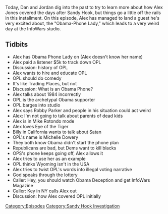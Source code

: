 {{DEFAULTSORT:
    #_EPISODE_0292:January 14, 2013
}}{{Episode
    | title           = January 14, 2013
    | caption         = Listen to this episode on [https://knowledgefight.libsyn.com/knowledge-fight-january-14-2013 Libsyn] [https://open.spotify.com/episode/62hZKjtpFQiE0mynO8d3pd Spotify], Read the [[Transcript/292: January 14, 2013|Unofficial Transcript]]
    | episodeNumber   = 292
    | length          = 01:29:31
    | airDate         = May 3, 2019
    | coverageDate    = January 14, 2013
    | episodeType     = [[:Category:Sandy Hook Investigation|Sandy Hook Investigation]]
    | appearance      = [[Obama Phone Lady]], [[Robby Parker]], [[Michelle Dowery]]
    | oocDrop         = That's what feminism is
    | previousEpisode = [[291: Feline Contessas And Canine Capitalists]]
    | nextEpisode     = [[293: May 2-3, 2019]]
}}

{{Stub}}

Today, Dan and Jordan dig into the past to try to learn more about how Alex Jones covered the days after Sandy Hook, but things go a little off the rails in this installment. On this episode, Alex has managed to land a guest he's very excited about, the "Obama-Phone Lady," which leads to a very weird day at the InfoWars studio.

==Tidbits==

*Alex has Obama Phone Lady on (Alex doesn't know her name)
*Alex paid a listener $5k to track down OPL
*Discussion: history of OPL
*Alex wants to hire and educate OPL
*OPL should do comedy
*It's like Trading Places, but not
*Discussion: What is an Obama Phone?
*Alex talks about 1984 incorrectly
*OPL is the archetypal Obama supporter
*OPL barges into studio
*Alex says Robby Parker and people in his situation could act weird
*Alex: I'm not going to talk about parents of dead kids
*Alex is in Mike Rotondo mode
*Alex loves Eye of the Tiger
*Billy in California wants to talk about Satan
*OPL's name is Michelle Dowery
*They both know Obama didn't start the phone plan
*Republicans are bad, but Dems want to kill blacks
*OPS's phone keeps going off, Alex allows it
*Alex tries to use her as an example
*OPL thinks Wyoming isn't in the USA
*Alex tries to twist OPL's words into illegal voting narrative
*God speaks through the lottery
*Caller: Hey, you should watch Obama Deception and get InfoWars Magazine
*Caller: Key in NY calls Alex out
*Discussion: how Alex covered OPL initially

[[Category:Episodes]]
[[Category:Sandy Hook Investigation]]
